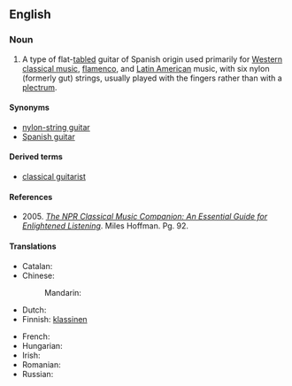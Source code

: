 ==English==

===Noun===
{{en-noun|head=[[classical]] [[guitar]]}}

# {{context|musical instrument|lang=en}} A type of flat-[[table]]d guitar of Spanish origin used primarily for [[Western classical music]], [[flamenco]], and [[Latin American]] music, with six nylon (formerly gut) strings, usually played with the fingers rather than with a [[plectrum]].

====Synonyms====
* [[nylon-string guitar]]
* [[Spanish guitar]]

====Derived terms====
* [[classical guitarist]]

====References====
* 2005. [https://books.google.com/books?id=e6GcPB5v0yIC&pg=PA92&dq=%22classical+guitar%22+strings+flat+back&hl=en&sa=X&ved=0CD4Q6AEwAmoVChMI-9icqIrpxwIVxDs-Ch34ewLy#v=onepage&q=%22classical%20guitar%22%20strings%20flat%20back&f=false ''The NPR Classical Music Companion: An Essential Guide for Enlightened Listening'']. Miles Hoffman. Pg. 92.

====Translations====
{{trans-top|guitar used primarily for classical music}}
* Catalan: {{t+|ca|guitarra clàssica|f}}
* Chinese:
*: Mandarin: {{t|cmn|古典吉他|tr=gǔdiǎn jítā|sc=Hani}}
* Dutch: {{t|nl|klassieke gitaar|f|m}}
* Finnish: [[klassinen#Finnish|klassinen]] {{t+|fi|kitara}}
{{trans-mid}}
* French: {{t+|fr|guitare classique}}
* Hungarian: {{t|hu|klasszikus gitár}}
* Irish: {{t|ga|giotár clasaiceach|m}}
* Romanian: {{t|ro|chitară clasică|f}}
* Russian: {{t|ru|класси́ческая гита́ра|f}}
{{trans-bottom}}